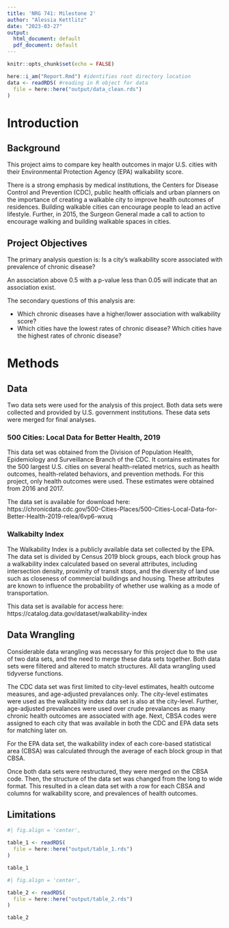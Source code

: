```yaml
---
title: 'NRG 741: Milestone 2'
author: "Alessia Kettlitz"
date: "2023-03-27"
output:
  html_document: default
  pdf_document: default
---
```


```r
knitr::opts_chunk$set(echo = FALSE)
```

```r

here::i_am("Report.Rmd") #identifies root directory location
data <- readRDS( #reading in R object for data
  file = here::here("output/data_clean.rds")
)

```

# Introduction

## Background

This project aims to compare key health outcomes in major U.S. cities with their Environmental Protection Agency (EPA) walkability score.

There is a strong emphasis by medical institutions, the Centers for Disease Control and Prevention (CDC), public health officials and urban planners on the importance of creating a walkable city to improve health outcomes of residences. Building walkable cities can encourage people to lead an active lifestyle. Further, in 2015, the Surgeon General made a call to action to encourage walking and building walkable spaces in cities. 

## Project Objectives

The primary analysis question is: Is a city's walkability score associated with prevalence of chronic disease?

An association above 0.5 with a p-value less than 0.05 will indicate that an association exist.

The secondary questions of this analysis are:

* Which chronic diseases have a higher/lower association with walkability score?
* Which cities have the lowest rates of chronic disease? Which cities have the highest rates of chronic disease?

# Methods

## Data

Two data sets were used for the analysis of this project. Both data sets were collected and provided by U.S. government institutions. These data sets were merged for final analyses. 

### 500 Cities: Local Data for Better Health, 2019

This data set was obtained from the Division of Population Health, Epidemiology and Surveillance Branch of the CDC. It contains estimates for the 500 largest U.S. cities on several health-related metrics, such as health outcomes, health-related behaviors, and prevention methods. For this project, only health outcomes were used. These estimates were obtained from 2016 and 2017. 

The data set is available for download here: https://chronicdata.cdc.gov/500-Cities-Places/500-Cities-Local-Data-for-Better-Health-2019-relea/6vp6-wxuq

### Walkabilty Index

The Walkability Index is a publicly available data set collected by the EPA. The data set is divided by Census 2019 block groups, each block group has a walkability index calculated based on several attributes, including intersection density, proximity of transit stops, and the diversity of land use such as closeness of commercial buildings and housing. These attributes are known to influence the probability of whether use walking as a mode of transportation. 

This data set is available for access here: https://catalog.data.gov/dataset/walkability-index

## Data Wrangling

Considerable data wrangling was necessary for this project due to the use of two data sets, and the need to merge these data sets together. Both data sets were filtered and altered to match structures. All data wrangling used tidyverse functions.

The CDC data set was first limited to city-level estimates, health outcome measures, and age-adjusted prevalances only. The city-level estimates were used as the walkability index data set is also at the city-level. Further, age-adjusted prevalances were used over crude prevalances as many chronic health outcomes are associated with age. Next, CBSA codes were assigned to each city that was available in both the CDC and EPA data sets for matching later on.

For the EPA data set, the walkability index of each core-based statistical area (CBSA) was calculated through the average of each block group in that CBSA. 

Once both data sets were restructured, they were merged on the CBSA code. Then, the structure of the data set was changed from the long to wide format. This resulted in a clean data set with a row for each CBSA and columns for walkability score, and prevalences of health outcomes. 

## Limitations
















```r
#| fig.align = 'center',

table_1 <- readRDS(
  file = here::here("output/table_1.rds")
)

table_1

```

```r
#| fig.align = 'center',

table_2 <- readRDS(
  file = here::here("output/table_2.rds")
)

table_2

```
